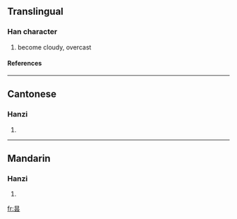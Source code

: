 {{see|曇}}

==Translingual==
===Han character===
{{Han char|rn=72|rad=日|as=04|sn=8|four=|canj=日一一戈 (AMMI)}}
# become cloudy, overcast
====References====
{{Han ref|kx=0492.121|dkj=13824|hdz=21488.090|uh=6619|ud=26137}}

----
==Cantonese==
===Hanzi===
{{yue-hanzi|jyut=|y=taam4}}
# {{defn|Cantonese}}

----
==Mandarin==
===Hanzi===
{{cmn-hanzi|tra=曇|pin=[[tán]] ([[tan2]])|wg=t'an<sup>2</sup>}}
# {{defn|Mandarin}}

[[fr:昙]]